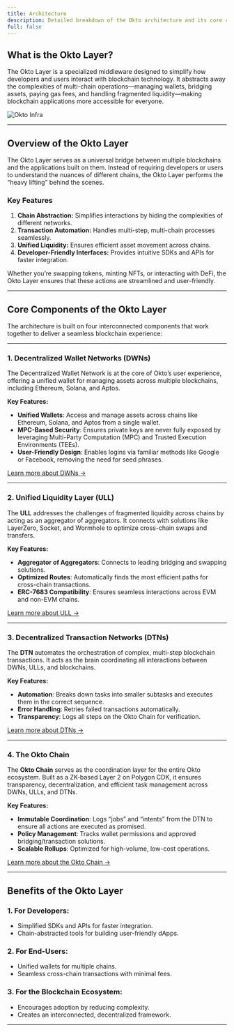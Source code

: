 ```yaml
---
title: Architecture
description: Detailed breakdown of the Okto architecture and its core components
full: false
---
```


## What is the Okto Layer?

The Okto Layer is a specialized middleware designed to simplify how developers and users interact with blockchain technology. It abstracts away the complexities of multi-chain operations—managing wallets, bridging assets, paying gas fees, and handling fragmented liquidity—making blockchain applications more accessible for everyone. 

![Okto Infra](/images/okto-infra.png)

---

## Overview of the Okto Layer

The Okto Layer serves as a universal bridge between multiple blockchains and the applications built on them. Instead of requiring developers or users to understand the nuances of different chains, the Okto Layer performs the “heavy lifting” behind the scenes.

### Key Features

1. **Chain Abstraction:** Simplifies interactions by hiding the complexities of different networks.
2. **Transaction Automation:** Handles multi-step, multi-chain processes seamlessly.
3. **Unified Liquidity:** Ensures efficient asset movement across chains.
4. **Developer-Friendly Interfaces:** Provides intuitive SDKs and APIs for faster integration.

Whether you’re swapping tokens, minting NFTs, or interacting with DeFi, the Okto Layer ensures that these actions are streamlined and user-friendly.

---

## Core Components of the Okto Layer

The architecture is built on four interconnected components that work together to deliver a seamless blockchain experience:

---

### 1. **Decentralized Wallet Networks (DWNs)**

The Decentralized Wallet Network is at the core of Okto’s user experience, offering a unified wallet for managing assets across multiple blockchains, including Ethereum, Solana, and Aptos.

**Key Features:**
- **Unified Wallets**: Access and manage assets across chains like Ethereum, Solana, and Aptos from a single wallet.
- **MPC-Based Security**: Ensures private keys are never fully exposed by leveraging Multi-Party Computation (MPC) and Trusted Execution Environments (TEEs).
- **User-Friendly Design**: Enables logins via familiar methods like Google or Facebook, removing the need for seed phrases.

[Learn more about DWNs →](./dwn)

---

### 2. **Unified Liquidity Layer (ULL)**

The **ULL** addresses the challenges of fragmented liquidity across chains by acting as an aggregator of aggregators. It connects with solutions like LayerZero, Socket, and Wormhole to optimize cross-chain swaps and transfers.

**Key Features:**
- **Aggregator of Aggregators**: Connects to leading bridging and swapping solutions.
- **Optimized Routes**: Automatically finds the most efficient paths for cross-chain transactions.
- **ERC-7683 Compatibility**: Ensures seamless interactions across EVM and non-EVM chains.

[Learn more about ULL →](./ull)

---

### 3. **Decentralized Transaction Networks (DTNs)**

The **DTN** automates the orchestration of complex, multi-step blockchain transactions. It acts as the brain coordinating all interactions between DWNs, ULLs, and blockchains.

**Key Features:**
- **Automation**: Breaks down tasks into smaller subtasks and executes them in the correct sequence.
- **Error Handling**: Retries failed transactions automatically.
- **Transparency**: Logs all steps on the Okto Chain for verification.

[Learn more about DTNs →](./dtn)

---

### 4. **The Okto Chain**

The **Okto Chain** serves as the coordination layer for the entire Okto ecosystem. Built as a ZK-based Layer 2 on Polygon CDK, it ensures transparency, decentralization, and efficient task management across DWNs, ULLs, and DTNs.

**Key Features:**
- **Immutable Coordination**: Logs “jobs” and “intents” from the DTN to ensure all actions are executed as promised.
- **Policy Management**: Tracks wallet permissions and approved bridging/transaction solutions.
- **Scalable Rollups**: Optimized for high-volume, low-cost operations.

[Learn more about the Okto Chain →](./okto-chain)

---

## Benefits of the Okto Layer

### 1. For Developers:

- Simplified SDKs and APIs for faster integration.
- Chain-abstracted tools for building user-friendly dApps.

### 2. For End-Users:

- Unified wallets for multiple chains.
- Seamless cross-chain transactions with minimal fees.

### 3. For the Blockchain Ecosystem:

- Encourages adoption by reducing complexity.
- Creates an interconnected, decentralized framework.

---